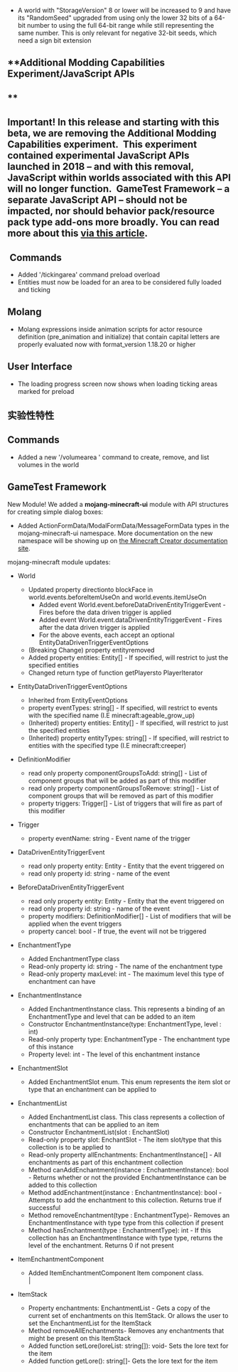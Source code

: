 



-   A world with "StorageVersion" 8 or lower will be increased to 9 and have its "RandomSeed" upgraded from using only the lower 32 bits of a 64-bit number to using the full 64-bit range while still representing the same number. This is only relevant for negative 32-bit seeds, which need a sign bit extension

## **Additional Modding Capabilities Experiment/JavaScript APIs  
## **

## **Important!** In this release and starting with this beta, we are removing the Additional Modding Capabilities experiment.  This experiment contained experimental JavaScript APIs launched in 2018 – and with this removal, JavaScript within worlds associated with this API will no longer function.  GameTest Framework – a separate JavaScript API – should not be impacted, nor should behavior pack/resource pack type add-ons more broadly. You can read more about this [via this article](https://aka.ms/mcamc).

##  **Commands**

-   Added '/tickingarea' command preload overload
-   Entities must now be loaded for an area to be considered fully loaded and ticking

## **Molang**

-   Molang expressions inside animation scripts for actor resource definition (pre\_animation and initialize) that contain capital letters are properly evaluated now with format\_version 1.18.20 or higher

## **User Interface**

-   The loading progress screen now shows when loading ticking areas marked for preload




<h2 className="experimental_divider">实验性特性</h2>




## **Commands**

-   Added a new '/volumearea ' command to create, remove, and list volumes in the world

## **GameTest Framework**

New Module! We added a **mojang-minecraft-ui** module with API structures for creating simple dialog boxes:

-   Added ActionFormData/ModalFormData/MessageFormData types in the mojang-minecraft-ui namespace. More documentation on the new namespace will be showing up on [the Minecraft Creator documentation site](https://aka.ms/buildwithminecraft).

mojang-minecraft module updates:

-   World
    -   Updated property directionto blockFace in world.events.beforeItemUseOn and world.events.itemUseOn
        -   Added event World.event.beforeDataDrivenEntityTriggerEvent - Fires before the data driven trigger is applied
        -   Added event World.event.dataDrivenEntityTriggerEvent - Fires after the data driven trigger is applied
        -   For the above events, each accept an optional EntityDataDrivenTriggerEventOptions
    -   (Breaking Change) property entityremoved
    -   Added property entities: Entity\[\] - If specified, will restrict to just the specified entities
    -   Changed return type of function getPlayersto PlayerIterator  
          
        
-   EntityDataDrivenTriggerEventOptions
    -   Inherited from EntityEventOptions
    -   property eventTypes: string\[\] - If specified, will restrict to events with the specified name (I.E minecraft:ageable\_grow\_up)
    -   (Inherited) property entities: Entity\[\] - If specified, will restrict to just the specified entities
    -   (Inherited) property entityTypes: string\[\] - If specified, will restrict to entities with the specified type (I.E minecraft:creeper)  
          
        
-   DefinitionModifier
    -   read only property componentGroupsToAdd: string\[\] - List of component groups that will be added as part of this modifier
    -   read only property componentGroupsToRemove: string\[\] - List of component groups that will be removed as part of this modifier
    -   property triggers: Trigger\[\] - List of triggers that will fire as part of this modifier  
          
        
-   Trigger
    -   property eventName: string - Event name of the trigger  
          
        
-   DataDrivenEntityTriggerEvent
    -   read only property entity: Entity - Entity that the event triggered on
    -   read only property id: string - name of the event  
          
        
-   BeforeDataDrivenEntityTriggerEvent
    -   read only property entity: Entity - Entity that the event triggered on
    -   read only property id: string - name of the event
    -   property modifiers: DefinitionModifier\[\] - List of modifiers that will be applied when the event triggers
    -   property cancel: bool - If true, the event will not be triggered  
          
        
-   EnchantmentType
    -   Added EnchantmentType class
    -   Read-only property id: string - The name of the enchantment type
    -   Read-only property maxLevel: int - The maximum level this type of enchantment can have  
          
        
-   EnchantmentInstance
    -   Added EnchantmentInstance class. This represents a binding of an EnchantmentType and level that can be added to an item
    -   Constructor EnchantmentInstance(type: EnchantmentType, level : int)
    -   Read-only property type: EnchantmentType - The enchantment type of this instance
    -   Property level: int - The level of this enchantment instance  
          
        
-   EnchantmentSlot
    -   Added EnchantmentSlot enum. This enum represents the item slot or type that an enchantment can be applied to  
          
        
-   EnchantmentList
    -   Added EnchantmentList class. This class represents a collection of enchantments that can be applied to an item
    -   Constructor EnchantmentList(slot : EnchantSlot)
    -   Read-only property slot: EnchantSlot - The item slot/type that this collection is to be applied to
    -   Read-only property allEnchantments: EnchantmentInstance\[\] - All enchantments as part of this enchantment collection
    -   Method canAddEnchantment(instance : EnchantmentInstance): bool - Returns whether or not the provided EnchantmentInstance can be added to this collection
    -   Method addEnchantment(instance : EnchantmentInstance): bool - Attempts to add the enchantment to this collection. Returns true if successful
    -   Method removeEnchantment(type : EnchantmentType)- Removes an EnchantmentInstance with type type from this collection if present
    -   Method hasEnchantment(type : EnchantmentType): int - If this collection has an EnchantmentInstance with type type, returns the level of the enchantment. Returns 0 if not present  
          
        
-   ItemEnchantmentComponent
    -   Added ItemEnchantmentComponent Item component class.  
        |
-   ItemStack
    -   Property enchantments: EnchantmentList - Gets a copy of the current set of enchantments on this ItemStack. Or allows the user to set the EnchantmentList for the ItemStack
    -   Method removeAllEnchantments- Removes any enchantments that might be present on this ItemStack
    -   Added function setLore(loreList: string\[\]): void- Sets the lore text for the item
    -   Added function getLore(): string\[\]- Gets the lore text for the item